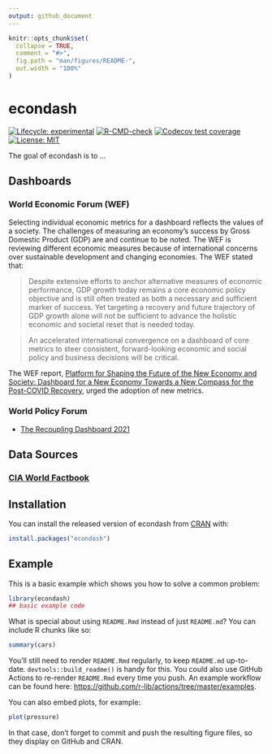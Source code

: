 ```yaml
---
output: github_document
---
```


<!-- README.md is generated from README.Rmd. Please edit that file -->

```r
knitr::opts_chunk$set(
  collapse = TRUE,
  comment = "#>",
  fig.path = "man/figures/README-",
  out.width = "100%"
)
```

# econdash

<!-- badges: start -->
[![Lifecycle: experimental](https://img.shields.io/badge/lifecycle-experimental-orange.svg)](https://lifecycle.r-lib.org/articles/stages.html#experimental)
[![R-CMD-check](https://github.com/RobWiederstein/econdash/workflows/R-CMD-check/badge.svg)](https://github.com/RobWiederstein/econdash/actions)
[![Codecov test coverage](https://codecov.io/gh/RobWiederstein/econdash/branch/main/graph/badge.svg)](https://app.codecov.io/gh/RobWiederstein/econdash?branch=main)
[![License: MIT](https://img.shields.io/badge/License-MIT-green.svg)](https://github.com/RobWiederstein/econdash/LICENSE.md)

<!-- badges: end -->

The goal of econdash is to ...

## Dashboards

### World Economic Forum (WEF)

Selecting individual economic metrics for a dashboard reflects the values of a society.  The challenges of measuring an economy's success by Gross Domestic Product (GDP) are and continue to be noted.  The WEF is reviewing different economic measures because of international concerns over sustainable development and changing economies.  The WEF stated that:

> Despite extensive efforts to anchor alternative measures of economic performance, GDP growth today remains a core economic policy objective and is still often treated as both a necessary and sufficient marker of success. Yet targeting a recovery and future trajectory of GDP growth alone will not be sufficient to advance the holistic economic and societal reset that is needed today.

> An accelerated international convergence on a dashboard of core metrics to steer consistent, forward-looking economic and social policy and business decisions will be critical.

The WEF report, [Platform for Shaping the Future of the New Economy and Society:
Dashboard for a New Economy Towards a New Compass for the Post-COVID Recovery](https://www3.weforum.org/docs/WEF_Dashboard_for_a_New_Economy_2020.pdf), urged the adoption of new metrics.

### World Policy Forum 

- [The Recoupling Dashboard 2021](https://www.global-solutions-initiative.org/recoupling-dashboard/)

## Data Sources

### [CIA World Factbook](https://raw.githubusercontent.com/iancoleman/cia_world_factbook_api/master/data/factbook.json)






## Installation

You can install the released version of econdash from [CRAN](https://CRAN.R-project.org) with:

``` r
install.packages("econdash")
```

## Example

This is a basic example which shows you how to solve a common problem:

```r
library(econdash)
## basic example code
```

What is special about using `README.Rmd` instead of just `README.md`? You can include R chunks like so:

```r
summary(cars)
```

You'll still need to render `README.Rmd` regularly, to keep `README.md` up-to-date. `devtools::build_readme()` is handy for this. You could also use GitHub Actions to re-render `README.Rmd` every time you push. An example workflow can be found here: <https://github.com/r-lib/actions/tree/master/examples>.

You can also embed plots, for example:

```r
plot(pressure)
```

In that case, don't forget to commit and push the resulting figure files, so they display on GitHub and CRAN.
